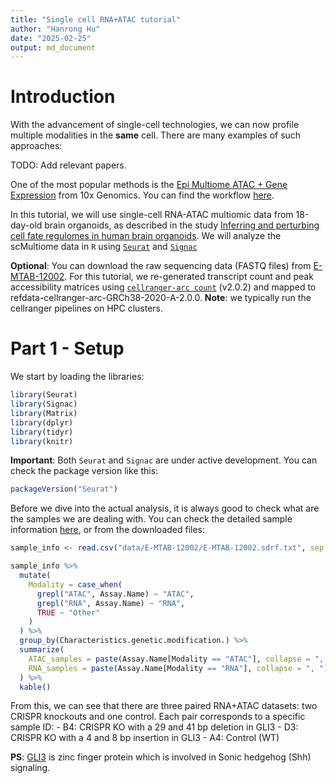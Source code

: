 ```yaml
---
title: "Single cell RNA+ATAC tutorial"
author: "Hanrong Hu"
date: "2025-02-25"
output: md_document
---
```


# Introduction 

With the advancement of single-cell technologies, we can now profile multiple modalities in the **same** cell. There are many examples of such approaches:

TODO: Add relevant papers.

One of the most popular methods is the [Epi Multiome ATAC + Gene Expression](https://www.10xgenomics.com/products/epi-multiome) from 10x Genomics. You can find the workflow [here](https://www.10xgenomics.com/support/epi-multiome).

In this tutorial, we will use single-cell RNA-ATAC multiomic data from 18-day-old brain organoids, as described in the study [Inferring and perturbing cell fate regulomes in human brain organoids](https://www.nature.com/articles/s41586-022-05279-8#Sec5). We will analyze the scMultiome data in `R` using [`Seurat`](https://satijalab.org/seurat/) and [`Signac`](https://stuartlab.org/signac/)

**Optional**: You can download the raw sequencing data (FASTQ files) from [E-MTAB-12002](https://www.ebi.ac.uk/biostudies/arrayexpress/studies/E-MTAB-12002). For this tutorial, we re-generated transcript count and peak accessibility matrices using [`cellranger-arc count`](https://www.10xgenomics.com/support/software/cell-ranger-arc/latest/analysis/single-library-analysis) (v2.0.2) and mapped to refdata-cellranger-arc-GRCh38-2020-A-2.0.0. **Note**: we typically run the cellranger pipelines on HPC clusters. 

# Part 1 - Setup

We start by loading the libraries: 
```r
library(Seurat)
library(Signac)
library(Matrix)
library(dplyr)
library(tidyr)
library(knitr)
```

**Important**: Both `Seurat` and `Signac` are under active development. You can check the package version like this:

```r
packageVersion("Seurat")
```

Before we dive into the actual analysis, it is always good to check what are the samples we are dealing with. You can check the detailed sample information [here](https://www.ebi.ac.uk/biostudies/arrayexpress/studies/E-MTAB-12002/sdrf), or from the downloaded files: 

```r
sample_info <- read.csv("data/E-MTAB-12002/E-MTAB-12002.sdrf.txt", sep = '\t')
```

```r
sample_info %>%
  mutate(
    Modality = case_when(
      grepl("ATAC", Assay.Name) ~ "ATAC",
      grepl("RNA", Assay.Name) ~ "RNA",
      TRUE ~ "Other"
    )
  ) %>%
  group_by(Characteristics.genetic.modification.) %>%
  summarize(
    ATAC_samples = paste(Assay.Name[Modality == "ATAC"], collapse = ", "),
    RNA_samples = paste(Assay.Name[Modality == "RNA"], collapse = ", ")
  ) %>%
  kable()
```

From this, we can see that there are three paired RNA+ATAC datasets: two CRISPR knockouts and one control. Each pair corresponds to a specific sample ID:
- B4: CRISPR KO with a 29 and 41 bp deletion in GLI3
- D3: CRISPR KO with a 4 and 8 bp insertion in GLI3
- A4: Control (WT)

**PS**: [GLI3](https://en.wikipedia.org/wiki/GLI3) is zinc finger protein which is involved in Sonic hedgehog (Shh) signaling.
